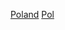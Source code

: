 {{Portal box|波蘭|體育運動}}
{{Year by category
|m=2
|c=0
|d=1
|y=4
|cat=波蘭體育
|sortkey=體育
|parent=各年份波蘭體育
|subcat=2014年波蘭
}}

[[Category:2014年各國體育|Poland]]
[[Category:2014年歐洲體育|Pol]]